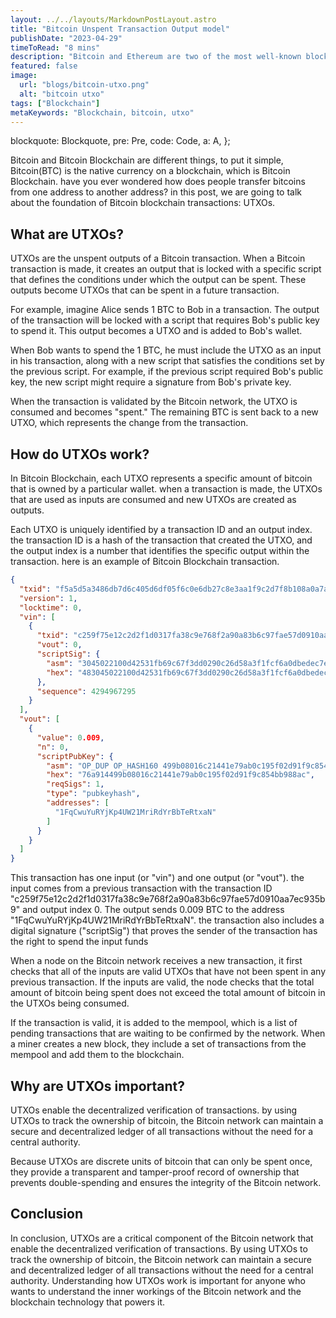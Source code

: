 ```yaml
---
layout: ../../layouts/MarkdownPostLayout.astro
title: "Bitcoin Unspent Transaction Output model"
publishDate: "2023-04-29"
timeToRead: "8 mins"
description: "Bitcoin and Ethereum are two of the most well-known blockchain platforms, let us take a look at the difference between them"
featured: false
image:
  url: "blogs/bitcoin-utxo.png"
  alt: "bitcoin utxo"
tags: ["Blockchain"]
metaKeywords: "Blockchain, bitcoin, utxo"
---
```



  blockquote: Blockquote,
  pre: Pre,
  code: Code,
  a: A,
};

Bitcoin and Bitcoin Blockchain are different things, to put it simple, Bitcoin(BTC) is the native currency on a blockchain, which is Bitcoin Blockchain. have you ever wondered how does people transfer bitcoins from one address to another address? in this post, we are going to talk about the foundation of Bitcoin blockchain transactions: UTXOs.

## What are UTXOs?

UTXOs are the unspent outputs of a Bitcoin transaction. When a Bitcoin transaction is made, it creates an output that is locked with a specific script that defines the conditions under which the output can be spent. These outputs become UTXOs that can be spent in a future transaction.

For example, imagine Alice sends 1 BTC to Bob in a transaction. The output of the transaction will be locked with a script that requires Bob's public key to spend it. This output becomes a UTXO and is added to Bob's wallet.

When Bob wants to spend the 1 BTC, he must include the UTXO as an input in his transaction, along with a new script that satisfies the conditions set by the previous script. For example, if the previous script required Bob's public key, the new script might require a signature from Bob's private key.

When the transaction is validated by the Bitcoin network, the UTXO is consumed and becomes "spent." The remaining BTC is sent back to a new UTXO, which represents the change from the transaction.

## How do UTXOs work?

In Bitcoin Blockchain, each UTXO represents a specific amount of bitcoin that is owned by a particular wallet. when a transaction is made, the UTXOs that are used as inputs are consumed and new UTXOs are created as outputs.

Each UTXO is uniquely identified by a transaction ID and an output index. the transaction ID is a hash of the transaction that created the UTXO, and the output index is a number that identifies the specific output within the transaction. here is an example of Bitcoin Blockchain transaction.
``` json
{
  "txid": "f5a5d5a3486db7d6c405d6df05f6c0e6db27c8e3aa1f9c2d7f8b108a0a7aefc3",
  "version": 1,
  "locktime": 0,
  "vin": [
    {
      "txid": "c259f75e12c2d2f1d0317fa38c9e768f2a90a83b6c97fae57d0910aa7ec935b9",
      "vout": 0,
      "scriptSig": {
        "asm": "3045022100d42531fb69c67f3dd0290c26d58a3f1fcf6a0dbedec7e6d14634d944f35e558902206be9d9c3f3e2eddd8f870e432f97b6a317d8185c222eab3425f1489c5815d5b[ALL] 02f65b1f098ed75d79e2c81df1b6971d7c06333e372b7867e8e07a0f7c784d65dd",
        "hex": "483045022100d42531fb69c67f3dd0290c26d58a3f1fcf6a0dbedec7e6d14634d944f35e558902206be9d9c3f3e2eddd8f870e432f97b6a317d8185c222eab3425f1489c5815d5b012102f65b1f098ed75d79e2c81df1b6971d7c06333e372b7867e8e07a0f7c784d65dd"
      },
      "sequence": 4294967295
    }
  ],
  "vout": [
    {
      "value": 0.009,
      "n": 0,
      "scriptPubKey": {
        "asm": "OP_DUP OP_HASH160 499b08016c21441e79ab0c195f02d91f9c854bb9 OP_EQUALVERIFY OP_CHECKSIG",
        "hex": "76a914499b08016c21441e79ab0c195f02d91f9c854bb988ac",
        "reqSigs": 1,
        "type": "pubkeyhash",
        "addresses": [
          "1FqCwuYuRYjKp4UW21MriRdYrBbTeRtxaN"
        ]
      }
    }
  ]
}
```

This transaction has one input (or "vin") and one output (or "vout"). the input comes from a previous transaction with the transaction ID "c259f75e12c2d2f1d0317fa38c9e768f2a90a83b6c97fae57d0910aa7ec935b9" and output index 0. The output sends 0.009 BTC to the address "1FqCwuYuRYjKp4UW21MriRdYrBbTeRtxaN".
the transaction also includes a digital signature ("scriptSig") that proves the sender of the transaction has the right to spend the input funds

When a node on the Bitcoin network receives a new transaction, it first checks that all of the inputs are valid UTXOs that have not been spent in any previous transaction. If the inputs are valid, the node checks that the total amount of bitcoin being spent does not exceed the total amount of bitcoin in the UTXOs being consumed.

If the transaction is valid, it is added to the mempool, which is a list of pending transactions that are waiting to be confirmed by the network. When a miner creates a new block, they include a set of transactions from the mempool and add them to the blockchain.

## Why are UTXOs important?

UTXOs enable the decentralized verification of transactions. by using UTXOs to track the ownership of bitcoin, the Bitcoin network can maintain a secure and decentralized ledger of all transactions without the need for a central authority.

Because UTXOs are discrete units of bitcoin that can only be spent once, they provide a transparent and tamper-proof record of ownership that prevents double-spending and ensures the integrity of the Bitcoin network.

## Conclusion

In conclusion, UTXOs are a critical component of the Bitcoin network that enable the decentralized verification of transactions. By using UTXOs to track the ownership of bitcoin, the Bitcoin network can maintain a secure and decentralized ledger of all transactions without the need for a central authority. Understanding how UTXOs work is important for anyone who wants to understand the inner workings of the Bitcoin network and the blockchain technology that powers it.
